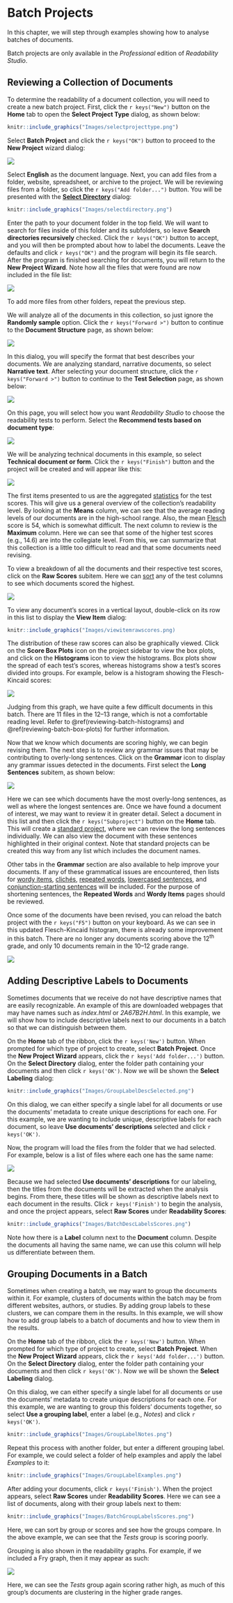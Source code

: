 # Batch Projects

In this chapter, we will step through examples showing how to analyse batches of documents.

::: {.notesection data-latex=""}
Batch projects are only available in the *Professional* edition of *Readability Studio*.
:::

## Reviewing a Collection of Documents

To determine the readability of a document collection, you will need to create a new batch project. First, click the `r keys("New")` button on the **Home** tab to open the **Select Project Type** dialog, as shown below:

```r
knitr::include_graphics("Images/selectprojecttype.png")
```

Select **Batch Project** and click the `r keys("OK")` button to proceed to the **New Project** wizard dialog:

![](Images/wizardbatchselectfiles.png)

Select **English** as the document language. Next, you can add files from a folder, website, spreadsheet, or archive to the project. We will be reviewing files from a folder, so click the `r keys("Add folder...")` button. You will be presented with the [**Select Directory**](#select-directory) dialog:

```r
knitr::include_graphics("Images/selectdirectory.png")
```

Enter the path to your document folder in the top field. We will want to search for files inside of this folder and its subfolders, so leave **Search directories recursively** checked. Click the `r keys("OK")` button to accept, and you will then be prompted about how to label the documents. Leave the defaults and click `r keys("OK")` and the program will begin its file search. After the program is finished searching for documents, you will return to the **New Project Wizard**. Note how all the files that were found are now included in the file list:

![](Images/wizardbatchselectfilesloaded.png)

To add more files from other folders, repeat the previous step.

We will analyze all of the documents in this collection, so just ignore the **Randomly sample** option. Click the `r keys("Forward >")` button to continue to the **Document Structure** page, as shown below:

![](Images/wizarddocstructure.png)

In this dialog, you will specify the format that best describes your documents. We are analyzing standard, narrative documents, so select **Narrative text**. After selecting your document structure, click the `r keys("Forward >")` button to continue to the **Test Selection** page, as shown below:

![](Images/wizardbatchreadabilitymethods.png)

On this page, you will select how you want *Readability Studio* to choose the readability tests to perform. Select the **Recommend tests based on document type**:

![](Images/wizardbatchdoctype.png)

We will be analyzing technical documents in this example, so select **Technical document or form**. Click the `r keys("Finish")` button and the project will be created and will appear like this:

![](Images/batchscorestats.png)

The first items presented to us are the aggregated [statistics](#reviewing-batch-scores) for the test scores. This will give us a general overview of the collection's readability level. By looking at the **Means** column, we can see that the average reading levels of our documents are in the high-school range. Also, the mean [Flesch](#flesch-test) score is 54, which is somewhat difficult. The next column to review is the **Maximum** column. Here we can see that some of the higher test scores (e.g., 14.6) are into the collegiate level. From this, we can summarize that this collection is a little too difficult to read and that some documents need revising.

To view a breakdown of all the documents and their respective test scores, click on the **Raw Scores** subitem. Here we can [sort](#column-sorting) any of the test columns to see which documents scored the highest.

![](Images/batchrawscores.png)

To view any document's scores in a vertical layout, double-click on its row in this list to display the **View Item** dialog:

```r
knitr::include_graphics("Images/viewitemrawscores.png)
```

The distribution of these raw scores can also be graphically viewed. Click on the **Score Box Plots** icon on the project sidebar to view the box plots, and click on the **Histograms** icon to view the histograms. Box plots show the spread of each test's scores, whereas histograms show a test's scores divided into groups. For example, below is a histogram showing the Flesch-Kincaid scores:

![](Images/histogrades.png)

Judging from this graph, we have quite a few difficult documents in this batch. There are 11 files in the 12–13 range, which is not a comfortable reading level. Refer to \@ref(reviewing-batch-histograms) and \@ref(reviewing-batch-box-plots) for further information.

Now that we know which documents are scoring highly, we can begin revising them. The next step is to review any grammar issues that may be contributing to overly-long sentences. Click on the **Grammar** icon to display any grammar issues detected in the documents. First select the **Long Sentences** subitem, as shown below:

![](Images/batchlongsentences.png)

Here we can see which documents have the most overly-long sentences, as well as where the longest sentences are. Once we have found a document of interest, we may want to review it in greater detail. Select a document in this list and then click the `r keys("Subproject")` button on the **Home** tab. This will create a [standard project](#creating-standard-project), where we can review the long sentences individually. We can also view the document with these sentences highlighted in their original context. Note that standard projects can be created this way from any list which includes the document names.

Other tabs in the **Grammar** section are also available to help improve your documents. If any of these grammatical issues are encountered, then lists for [wordy items](#reviewing-batch-wordiness), [clichés](#reviewing-batch-cliches), [repeated words](#reviewing-batch-repeated-words), [lowercased sentences](#reviewing-batch-lowercased-sentences), and [conjunction-starting sentences](#reviewing-batch-conjunction-sentences) will be included. For the purpose of shortening sentences, the **Repeated Words** and **Wordy Items** pages should be reviewed.

Once some of the documents have been revised, you can reload the batch project with the `r keys("F5")` button on your keyboard. As we can see in this updated Flesch-Kincaid histogram, there is already some improvement in this batch. There are no longer any documents scoring above the 12^th^ grade, and only 10 documents remain in the 10–12 grade range.

![](Images/histoimproved.png)

\newpage

## Adding Descriptive Labels to Documents

Sometimes documents that we receive do not have descriptive names that are easily recognizable. An example of this are downloaded webpages that may have names such as *index.html* or *2A67B2H.html*. In this example, we will show how to include descriptive labels next to our documents in a batch so that we can distinguish between them.

On the **Home** tab of the ribbon, click the `r keys('New')` button. When prompted for which type of project to create, select **Batch Project**. Once the **New Project Wizard** appears, click the `r keys('Add folder...')` button. On the **Select Directory** dialog, enter the folder path containing your documents and then click `r keys('OK')`. Now we will be shown the **Select Labeling** dialog:

```r
knitr::include_graphics("Images/GroupLabelDescSelected.png")
```

On this dialog, we can either specify a single label for all documents or use the documents’ metadata to create unique descriptions for each one. For this example, we are wanting to include unique, descriptive labels for each document, so leave **Use documents’ descriptions** selected and click `r keys('OK')`.

Now, the program will load the files from the folder that we had selected. For example, below is a list of files where each one has the same name:

![](Images/wizardbatchselectfilessamenames.png)

Because we had selected **Use documents’ descriptions** for our labeling, then the titles from the documents will be extracted when the analysis begins. From there, these titles will be shown as descriptive labels next to each document in the results. Click `r keys('Finish')` to begin the analysis, and once the project appears, select **Raw Scores** under **Readability Scores**:

```r
knitr::include_graphics("Images/BatchDescLabelsScores.png")
```

Note how there is a **Label** column next to the **Document** column. Despite the documents all having the same name, we can use this column will help us differentiate between them.

\newpage

## Grouping Documents in a Batch

Sometimes when creating a batch, we may want to group the documents within it. For example, clusters of documents within the batch may be from different websites, authors, or studies. By adding group labels to these clusters, we can compare them in the results. In this example, we will show how to add group labels to a batch of documents and how to view them in the results.

On the **Home** tab of the ribbon, click the `r keys('New')` button. When prompted for which type of project to create, select **Batch Project**. When the **New Project Wizard** appears, click the `r keys('Add folder...')` button. On the **Select Directory** dialog, enter the folder path containing your documents and then click `r keys('OK')`. Now we will be shown the **Select Labeling** dialog.

On this dialog, we can either specify a single label for all documents or use the documents’ metadata to create unique descriptions for each one. For this example, we are wanting to group this folders’ documents together, so select **Use a grouping label**, enter a label (e.g., *Notes*) and click `r keys('OK')`.

```r
knitr::include_graphics("Images/GroupLabelNotes.png")
```

Repeat this process with another folder, but enter a different grouping label. For example, we could select a folder of help examples and apply the label *Examples* to it:

```r
knitr::include_graphics("Images/GroupLabelExamples.png")
```

After adding your documents, click `r keys('Finish')`. When the project appears, select **Raw Scores** under **Readability Scores**. Here we can see a list of documents, along with their group labels next to them:

```r
knitr::include_graphics("Images/BatchGroupLabelsScores.png")
```

Here, we can sort by group or scores and see how the groups compare. In the above example, we can see that the *Tests* group is scoring poorly.

Grouping is also shown in the readability graphs. For example, if we included a Fry graph, then it may appear as such:

![](Images/FryGrouped.png)

Here, we can see the *Tests* group again scoring rather high, as much of this group’s documents are clustering in the higher grade ranges.